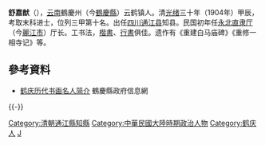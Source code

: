 {{Multiple issues|
{{Update|time=2022-04-02T14:09:51+00:00}}
{{Refimprove|time=2022-04-02T14:09:51+00:00}}
}}
'''舒嘉猷'''（{{bd|1871年||1946年|catIdx=Z}}），[[云南|云南]]鶴慶州（今[[鶴慶縣|鶴慶縣]]）云鹤镇人。清[[光绪|光绪]]三十年（1904年）甲辰，考取末科进士，位列三甲第十名。出任[[四川|四川]][[通江县|通江县]]知县。民国初年任[[永北直隶厅|永北直隶厅]]（今[[麗江市|麗江市]]）厅长。工书法，[[楷書|楷書]]、[[行書|行書]]俱佳。遗作有《重建白马庙碑》《重修一相寺记》等。

==參考資料==
*[http://www.ynf.gov.cn/canton_model17/newsview.aspx?id=1010676 鹤庆历代书画名人简介]{{dead link|date=2018年4月 |bot=InternetArchiveBot |fix-attempted=yes }} 鶴慶縣政府信息網

{{-}}
{{清朝人物小作品}}
{{中國人物小作品}}
{{清朝官員小作品}}
{{中國政治人物小作品}}

{{光緒三十年甲辰恩科殿試金榜}}

{{DEFAULTSORT:Shu舒}}

[[Category:清朝通江縣知縣|Category:清朝通江縣知縣]]
[[Category:中華民國大陸時期政治人物|Category:中華民國大陸時期政治人物]]
[[Category:鹤庆人|Category:鹤庆人]]
[[Category:舒姓|J]]